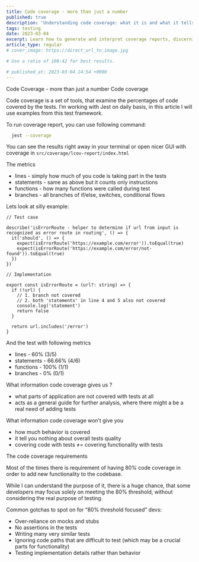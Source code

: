 ```yaml
---
title: Code coverage - more than just a number
published: true
description: 'Understanding code coverage: what it is and what it tells us about our code'
tags: testing
date: 2023-03-04
excerpt: Learn how to generate and interpret coverage reports, discerning the true value of these metrics. The article goes beyond the common fixation on coverage percentages, highlighting the traps in over-relying on coverage goals and emphasizing the essence of meaningful testing.
article_type: regular
# cover_image: https://direct_url_to_image.jpg

# Use a ratio of 100:42 for best results.

# published_at: 2023-03-04 14:54 +0000
---
```



<ArticleWrapper>
<ArticleHeader>
<Heading tag='h1'>Code Coverage - more than just a number</Heading>
</ArticleHeader>

<ArticleContent>
<Heading tag='h2' id='code-coverage'>Code coverage</Heading>

Code coverage is a set of tools, that examine the percentages of code covered
by the tests. I’m working with Jest on daily basis, in this article I will use examples from this
test framework.

To run coverage report, you can use following command:

```bash
  jest --coverage
```

You can see the results right away in your terminal or open nicer GUI with coverage in `src/coverage/lcov-report/index.html`

The metrics

- lines - simply how much of you code is taking part in the tests
- statements - same as above but it counts only instructions
- functions - how many functions were called during test
- branches - all branches of if/else, switches, conditional flows

Lets look at silly example:

```tsx
// Test case

describe('isErrorRoute - helper to determine if url from input is recognized as error route in routing', () => {
  it('should', () => {
    expect(isErrorRoute('https://example.com/error')).toEqual(true)
    expect(isErrorRoute('https://example.com/error/not-found')).toEqual(true)
  })
})

// Implementation

export const isErrorRoute = (url?: string) => {
  if (!url) {
    // 1. branch not covered
    // 2. both 'statements' in line 4 and 5 also not covered
    console.log('statement')
    return false
  }

  return url.includes('/error')
}
```

And the test with following metrics

- lines - 60% (3/5)
- statements - 66.66% (4/6)
- functions - 100% (1/1)
- branches - 0% (0/1)

<Heading tag='h2' id='what-information-code-coverage-gives-us'>What information code coverage gives us ?</Heading>

- what parts of application are not covered with tests at all
- acts as a general guide for further analysis, where there might a be a real need of adding tests

<Heading tag='h2' id='what-information-code-coverage-wont-give-you'>What information code coverage won’t give you</Heading>

- how much behavior is covered
- it tell you nothing about overall tests quality
- covering code with tests ≠= covering functionality with tests

<Heading tag='h2' id='the-code-coverage-requirements'>The code coverage requirements</Heading>

Most of the times there is requirement of having 80% code coverage in order to add new functionality to the codebase.

While I can understand the purpose of it, there is a huge chance, that some developers may focus solely on meeting the 80% threshold, without considering the real purpose of testing.

Common gotchas to spot on for “80% threshold focused” devs:

- Over-reliance on mocks and stubs
- No assertions in the tests
- Writing many very similar tests
- Ignoring code paths that are difficult to test (which may be a crucial parts for functionality)
- Testing implementation details rather than behavior
</ArticleContent>

</ArticleWrapper>

